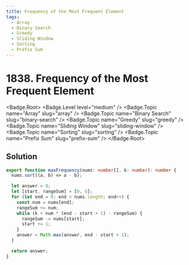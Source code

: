 ```yaml
---
title: Frequency of the Most Frequent Element
tags:
  - Array
  - Binary Search
  - Greedy
  - Sliding Window
  - Sorting
  - Prefix Sum
---
```


# 1838. Frequency of the Most Frequent Element

<Badge.Root>
  <Badge.Level level="medium" />
  <Badge.Topic name="Array" slug="array" />
  <Badge.Topic name="Binary Search" slug="binary-search" />
  <Badge.Topic name="Greedy" slug="greedy" />
  <Badge.Topic name="Sliding Window" slug="sliding-window" />
  <Badge.Topic name="Sorting" slug="sorting" />
  <Badge.Topic name="Prefix Sum" slug="prefix-sum" />
</Badge.Root>

## Solution

```typescript filename="solution.ts" copy
export function maxFrequency(nums: number[], k: number): number {
  nums.sort((a, b) => a - b);

  let answer = 0;
  let [start, rangeSum] = [0, 0];
  for (let end = 0; end < nums.length; end++) {
    const num = nums[end];
    rangeSum += num;
    while (k < num * (end - start + 1) - rangeSum) {
      rangeSum -= nums[start];
      start += 1;
    }
    answer = Math.max(answer, end - start + 1);
  }

  return answer;
}
```

<ProblemLink
  codingSite="leetcode"
  href="https://leetcode.com/problems/frequency-of-the-most-frequent-element"
  title="Frequency of the Most Frequent Element"
/>

